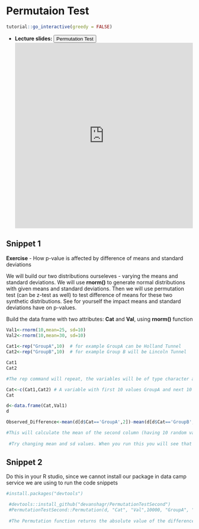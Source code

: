 # Permutaion Test {#ptest}

<script src="files/js/dcl.js"></script>
<link rel="stylesheet" href="https://maxcdn.bootstrapcdn.com/bootstrap/3.4.1/css/bootstrap.min.css">
<script src="https://maxcdn.bootstrapcdn.com/bootstrap/3.4.1/js/bootstrap.min.js"></script>

```r
tutorial::go_interactive(greedy = FALSE)

```

- **Lecture slides: **     <button class="btn btn-primary" data-toggle="collapse" data-target="#PT12">Permutation Test</button> 
<div id="PT12" class="collapse">
<embed src="https://docs.google.com/presentation/d/1Dat8r1wUbNzFCqbjxj_jbH8T11BFwmOJOxK5T_mbnUE/edit?usp=sharing" width="100%" height="500px"></embed>
</div>

## Snippet 1

**Exercise** - How p-value is affected by difference of means and standard deviations

We will build our two distributions ourseleves - varying the means and standard deviations.  We will use **rnorm()** to generate normal distributions with given means and standard deviations. Then we will use permutation test (can be z-test as well) to test difference of means for these two synthetic distributions. See for yourself the impact means and standard deviations have on p-values.

Build the data frame with two attributes: **Cat** and **Val**, using **rnorm()** function

```r
Val1<-rnorm(10,mean=25, sd=10)
Val2<-rnorm(10,mean=30, sd=10)
 
Cat1<-rep("GroupA",10)  # for example GroupA can be Holland Tunnel
Cat2<-rep("GroupB",10)  # for example Group B will be Lincoln Tunnel

Cat1
Cat2

#The rep command will repeat, the variables will be of type character and will contain 10 values each.

Cat<-c(Cat1,Cat2) # A variable with first 10 values GroupA and next 10 values GroupB
Cat

d<-data.frame(Cat,Val1)
d

Observed_Difference<-mean(d[d$Cat=='GroupA',2])-mean(d[d$Cat=='GroupB',2])

#This will calculate the mean of the second column (having 10 random values for each group), and the mean of groupB values is subtracted from the mean of groupA values, which will give you the value of the difference of the mean.
 
 #Try changing mean and sd values. When you run this you will see that the difference is sometimes negative #or sometimes positive.
```

## Snippet 2

Do this in your R studio, since we cannot install our package in data camp service we are using to run the code snippets

```r
#install.packages("devtools")

 #devtools::install_github("devanshagr/PermutationTestSecond")
 #PermutationTestSecond::Permutation(d, "Cat", "Val",10000, "GroupA", "GroupB")
 
 #The Permutation function returns the absolute value of the difference. So the red line is the absolute value of the observed difference. You will see a histogram having a normal distribution with a red showing the observed difference.
```
